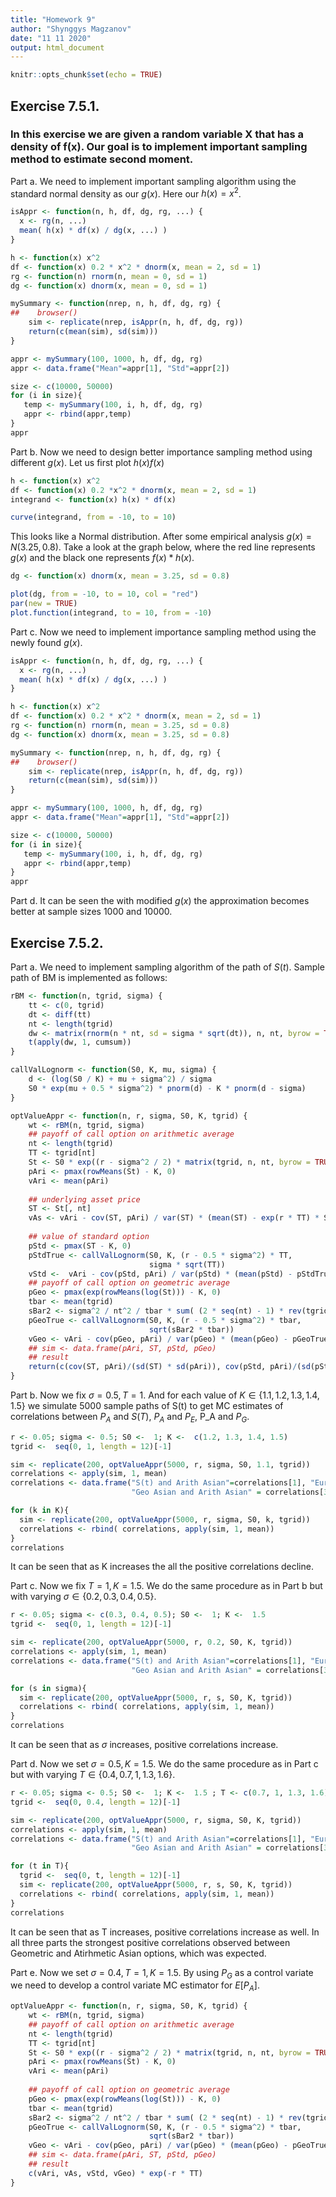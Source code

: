 ```yaml
---
title: "Homework 9"
author: "Shynggys Magzanov"
date: "11 11 2020"
output: html_document
---
```


```r
knitr::opts_chunk$set(echo = TRUE)
```

## Exercise 7.5.1.
### In this exercise we are given a random variable X that has a density of f(x). Our goal is to implement important sampling method to estimate second moment.

Part a. We need to implement important sampling algorithm using the standard normal density as our $g(x)$. Here our $h(x)=x^2$. 

```r
isAppr <- function(n, h, df, dg, rg, ...) {
  x <- rg(n, ...)
  mean( h(x) * df(x) / dg(x, ...) )
}

h <- function(x) x^2
df <- function(x) 0.2 * x^2 * dnorm(x, mean = 2, sd = 1)
rg <- function(n) rnorm(n, mean = 0, sd = 1)
dg <- function(x) dnorm(x, mean = 0, sd = 1)

mySummary <- function(nrep, n, h, df, dg, rg) {
##    browser()
    sim <- replicate(nrep, isAppr(n, h, df, dg, rg))
    return(c(mean(sim), sd(sim)))
}

appr <- mySummary(100, 1000, h, df, dg, rg)
appr <- data.frame("Mean"=appr[1], "Std"=appr[2])

size <- c(10000, 50000)
for (i in size){
   temp <- mySummary(100, i, h, df, dg, rg)
   appr <- rbind(appr,temp)
}
appr         
```

Part b. Now we need to design better importance sampling method using different $g(x)$. Let us first plot $h(x)f(x)$

```r
h <- function(x) x^2
df <- function(x) 0.2 *x^2 * dnorm(x, mean = 2, sd = 1)
integrand <- function(x) h(x) * df(x)

curve(integrand, from = -10, to = 10)
```

This looks like a Normal distribution. After some empirical analysis $g(x)=N(3.25,0.8)$. Take a look at the graph below, where the red line represents $g(x)$ and the black one represents $f(x)*h(x)$.

```r
dg <- function(x) dnorm(x, mean = 3.25, sd = 0.8)

plot(dg, from = -10, to = 10, col = "red")
par(new = TRUE)
plot.function(integrand, to = 10, from = -10)
```

Part c. Now we need to implement importance sampling method using the newly found $g(x)$.

```r
isAppr <- function(n, h, df, dg, rg, ...) {
  x <- rg(n, ...)
  mean( h(x) * df(x) / dg(x, ...) )
}

h <- function(x) x^2
df <- function(x) 0.2 * x^2 * dnorm(x, mean = 2, sd = 1)
rg <- function(n) rnorm(n, mean = 3.25, sd = 0.8)
dg <- function(x) dnorm(x, mean = 3.25, sd = 0.8)

mySummary <- function(nrep, n, h, df, dg, rg) {
##    browser()
    sim <- replicate(nrep, isAppr(n, h, df, dg, rg))
    return(c(mean(sim), sd(sim)))
}

appr <- mySummary(100, 1000, h, df, dg, rg)
appr <- data.frame("Mean"=appr[1], "Std"=appr[2])

size <- c(10000, 50000)
for (i in size){
   temp <- mySummary(100, i, h, df, dg, rg)
   appr <- rbind(appr,temp)
}
appr   
```

Part d. It can be seen the with modified $g(x)$ the approximation becomes better at sample sizes 1000 and 10000.  

## Exercise 7.5.2.

Part a. We need to implement sampling algorithm of the path of $S(t)$. Sample path of BM is implemented as follows:

```r
rBM <- function(n, tgrid, sigma) {
    tt <- c(0, tgrid)
    dt <- diff(tt)
    nt <- length(tgrid)
    dw <- matrix(rnorm(n * nt, sd = sigma * sqrt(dt)), n, nt, byrow = TRUE)
    t(apply(dw, 1, cumsum))
}
```

```r
callValLognorm <- function(S0, K, mu, sigma) {
    d <- (log(S0 / K) + mu + sigma^2) / sigma
    S0 * exp(mu + 0.5 * sigma^2) * pnorm(d) - K * pnorm(d - sigma)
}
```

```r
optValueAppr <- function(n, r, sigma, S0, K, tgrid) {
    wt <- rBM(n, tgrid, sigma)
    ## payoff of call option on arithmetic average
    nt <- length(tgrid)
    TT <- tgrid[nt]
    St <- S0 * exp((r - sigma^2 / 2) * matrix(tgrid, n, nt, byrow = TRUE) + wt)
    pAri <- pmax(rowMeans(St) - K, 0)
    vAri <- mean(pAri) 
    
    ## underlying asset price
    ST <- St[, nt]
    vAs <- vAri - cov(ST, pAri) / var(ST) * (mean(ST) - exp(r * TT) * S0)
    
    ## value of standard option
    pStd <- pmax(ST - K, 0)
    pStdTrue <- callValLognorm(S0, K, (r - 0.5 * sigma^2) * TT,
                               sigma * sqrt(TT))
    vStd <-  vAri - cov(pStd, pAri) / var(pStd) * (mean(pStd) - pStdTrue)
    ## payoff of call option on geometric average
    pGeo <- pmax(exp(rowMeans(log(St))) - K, 0)
    tbar <- mean(tgrid)
    sBar2 <- sigma^2 / nt^2 / tbar * sum( (2 * seq(nt) - 1) * rev(tgrid) )
    pGeoTrue <- callValLognorm(S0, K, (r - 0.5 * sigma^2) * tbar,
                               sqrt(sBar2 * tbar))
    vGeo <- vAri - cov(pGeo, pAri) / var(pGeo) * (mean(pGeo) - pGeoTrue)
    ## sim <- data.frame(pAri, ST, pStd, pGeo)
    ## result
    return(c(cov(ST, pAri)/(sd(ST) * sd(pAri)), cov(pStd, pAri)/(sd(pStd) * sd(pAri)), cov(pGeo, pAri)/(sd(pGeo) * sd(pAri))))
}
```

Part b. Now we fix $\sigma = 0.5, T=1$. And for each value of $K \in \{1.1,1.2,1.3,1.4,1.5\}$ we simulate 5000 sample paths of S(t) to get MC estimates of correlations between $P_{A}$ and $S(T)$, $P_{A}$ and $P_E$, P_A and $P_{G}$. 

```r
r <- 0.05; sigma <- 0.5; S0 <-  1; K <-  c(1.2, 1.3, 1.4, 1.5)
tgrid <-  seq(0, 1, length = 12)[-1]

sim <- replicate(200, optValueAppr(5000, r, sigma, S0, 1.1, tgrid))
correlations <- apply(sim, 1, mean)
correlations <- data.frame("S(t) and Arith Asian"=correlations[1], "European and Arith Asian"=correlations[2],
                           "Geo Asian and Arith Asian" = correlations[3])

for (k in K){
  sim <- replicate(200, optValueAppr(5000, r, sigma, S0, k, tgrid))
  correlations <- rbind( correlations, apply(sim, 1, mean))
}
correlations
```
It can be seen that as K increases the all the positive correlations decline.

Part c. Now we fix $T=1, K=1.5$. We do the same procedure as in Part b but with varying $\sigma \in \{0.2,0.3,0.4,0.5\}$.

```r
r <- 0.05; sigma <- c(0.3, 0.4, 0.5); S0 <-  1; K <-  1.5
tgrid <-  seq(0, 1, length = 12)[-1]

sim <- replicate(200, optValueAppr(5000, r, 0.2, S0, K, tgrid))
correlations <- apply(sim, 1, mean)
correlations <- data.frame("S(t) and Arith Asian"=correlations[1], "European and Arith Asian"=correlations[2],
                           "Geo Asian and Arith Asian" = correlations[3])

for (s in sigma){
  sim <- replicate(200, optValueAppr(5000, r, s, S0, K, tgrid))
  correlations <- rbind( correlations, apply(sim, 1, mean))
}
correlations
```
It can be seen that as $\sigma$ increases, positive correlations increase.

Part d. Now we set $\sigma=0.5, K=1.5$. We do the same procedure as in Part c but with varying $T \in \{0.4, 0.7, 1, 1.3, 1.6\}$. 

```r
r <- 0.05; sigma <- 0.5; S0 <-  1; K <-  1.5 ; T <- c(0.7, 1, 1.3, 1.6)
tgrid <-  seq(0, 0.4, length = 12)[-1]

sim <- replicate(200, optValueAppr(5000, r, sigma, S0, K, tgrid))
correlations <- apply(sim, 1, mean)
correlations <- data.frame("S(t) and Arith Asian"=correlations[1], "European and Arith Asian"=correlations[2],
                           "Geo Asian and Arith Asian" = correlations[3])

for (t in T){
  tgrid <-  seq(0, t, length = 12)[-1]
  sim <- replicate(200, optValueAppr(5000, r, s, S0, K, tgrid))
  correlations <- rbind( correlations, apply(sim, 1, mean))
}
correlations
```
It can be seen that as T increases, positive correlations increase as well. In all three parts the strongest positive correlations observed between Geometric and Atirhmetic Asian options, which was expected.

Part e. Now we set $\sigma=0.4, T=1, K=1.5$. By using $P_G$ as a control variate we need to develop a control variate MC estimator for $E[P_A]$. 

```r
optValueAppr <- function(n, r, sigma, S0, K, tgrid) {
    wt <- rBM(n, tgrid, sigma)
    ## payoff of call option on arithmetic average
    nt <- length(tgrid)
    TT <- tgrid[nt]
    St <- S0 * exp((r - sigma^2 / 2) * matrix(tgrid, n, nt, byrow = TRUE) + wt)
    pAri <- pmax(rowMeans(St) - K, 0)
    vAri <- mean(pAri) 
   
    ## payoff of call option on geometric average
    pGeo <- pmax(exp(rowMeans(log(St))) - K, 0)
    tbar <- mean(tgrid)
    sBar2 <- sigma^2 / nt^2 / tbar * sum( (2 * seq(nt) - 1) * rev(tgrid) )
    pGeoTrue <- callValLognorm(S0, K, (r - 0.5 * sigma^2) * tbar,
                               sqrt(sBar2 * tbar))
    vGeo <- vAri - cov(pGeo, pAri) / var(pGeo) * (mean(pGeo) - pGeoTrue)
    ## sim <- data.frame(pAri, ST, pStd, pGeo)
    ## result
    c(vAri, vAs, vStd, vGeo) * exp(-r * TT)
}
```